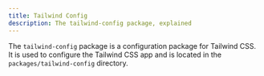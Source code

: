 ```yaml
---
title: Tailwind Config
description: The tailwind-config package, explained
---
```


The `tailwind-config` package is a configuration package for Tailwind CSS. It is used to configure the Tailwind CSS app and is located in the `packages/tailwind-config` directory.
